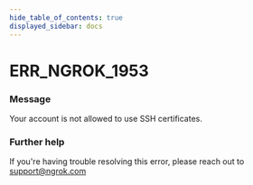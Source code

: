 ```yaml
---
hide_table_of_contents: true
displayed_sidebar: docs
---
```



# ERR_NGROK_1953

### Message

Your account is not allowed to use SSH certificates.

<ErrorDetails error="err_ngrok_1953" />

### Further help

If you're having trouble resolving this error, please reach out to [support@ngrok.com](mailto:support@ngrok.com?subject=Help%20with%20ERR_NGROK_1953)
